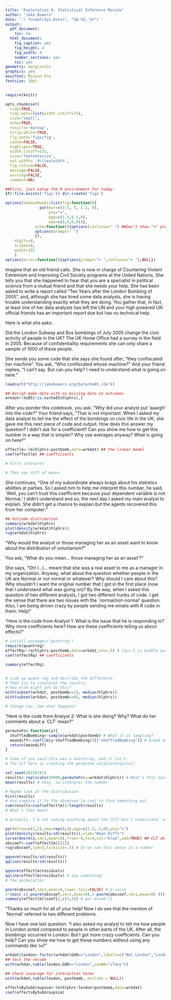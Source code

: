 ```yaml
---
title: 'Exploration 0: Statistical Inference Review'
author: "Jake Bowers"
date: '`r format(Sys.Date(), "%B %d, %Y")`'
output:
  pdf_document:
    toc: no
  html_document:
    fig_caption: yes
    fig_height: 4
    fig_width: 4
    number_sections: yes
    toc: yes
geometry: margin=1in
graphics: yes
mainfont: Minion Pro
fontsize: 10pt
---
```


```r
require(knitr)

opts_chunk$set(
  tidy=TRUE,
  tidy.opts=list(width.cutoff=75),
  size="small",
  echo=TRUE,
  results='markup',
  strip.white=TRUE,
  fig.path='figs/fig',
  cache=FALSE,
  highlight=TRUE,
  width.cutoff=132, 
  size='footnotesize',
  out.width='.9\\textwidth',
  fig.retina=FALSE,
  message=FALSE,
  warning=FALSE,
  comment=NA)
```

```r
##First, just setup the R environment for today:
if(!file.exists('figs')) dir.create('figs')

options(SweaveHooks=list(fig=function(){
			   par(mar=c(3.5, 3, 1.1, 0),
			       pty="s",
			       mgp=c(1.5,0.5,0),
			       oma=c(0,0,0,0))},
			 echo=function(){options(continue=" ") ##Don't show "+" prompts,
			 options(prompt=" ")
			 }),
	digits=4,
	scipen=8,
	width=132
	)
options(error=function(){options(prompt="> ",continue="+ ");NULL})
```

Imagine that an old friend calls. She is now in charge of Countering Violent
Extremism and Improving Civil Society programs at the United Nations. She
tells you that she happened to hear that you are a specialist in political
science from a mutual friend and that she needs your help. She has been asked
to write a report called "Ten Years after the London Bombing of 2005", and,
although she has hired some data analysts, she is having trouble understanding
exactly what they are doing. You gather that, in fact, at least one of her
data analysts has left the UN and your high powered UN official friends has an
important report due but has no technical help.

Here is what she asks:

Did the London Subway and Bus bombings of July 2005 change the civic
activity of people in the UK? The UK Home Office had a survey in the field
in 2005. Because of confidentiality requirements she can only share a sample
of 1000 of these people.

She sends you some code that she says she found after, "they confiscated her
machine". You ask, "Who confiscated whose machine?" And your friend replies,
"I can't say. But can you help? I need to understand what is going on here."


```r
load(url("http://jakebowers.org/Data/ho05.rda"))
```

\begin{small}
\begin{verbatim}
  ### CODEBOOK
  postbomb: 1=interviewed after the bombing, 0=interviewed before the bombing

  grphrs: 6.1.1 Which of the following groups, clubs or organisations
    have you been involved with during the last 12 months? That's anything
    you've taken part in, supported, or that you've helped in any way, either
    on your own or with others. Please exclude giving money and anything that
    was a requirement of your job.

    6.1.2 In the last 12 months have you given unpaid help to any groups, clubs or
    organisations in any of the following ways?

    6.1.5 Approximately how many hours have you spent helping this/these group(s),
    club(s) or organisation(s) in the past 4 weeks?

  infhrs: In the last 12 months have you done any of the following things,
    unpaid, for someone who was not a relative?

    This is any unpaid help you, as an individual, may have given to other people,
    that is apart from any help given through a group, club or organisation. This
    could be help for a friend, neighbour or someone else but not a relative.

    6.4.4 Now just thinking about the past 4 weeks. Approximately how many hours
    have you spent doing this kind of thing/these kind of things in the past 4
    weeks?

  hlphrs: grphrs+infhrs
\end{verbatim}
\end{small}


```r
## Aarrgh make data with no missing data on outcomes
wrkdat<-ho05[!is.na(ho05$hlphrs),]
```

After you ponder this codebook, you ask, "Why did your analyst put 'aaargh'
into the code?" Your friend says, "That is not important. When I asked my data
analyst to tell me the effect of the bombings on civic life in the UK, she
gave me this next piece of code and output. How does this answer my question? I didn't ask for a
coefficient!! Can you show me how to get this number in a way that is simpler?
Why use averages anyway? What is going on here?"

```r
effectlm<-lm(hlphrs~postbomb,data=wrkdat) ## the linear model
coef(effectlm) ## coefficients

# First interpret

# Then see diff of means
```

She continues, "One of my subordinate always brags about his statistics
abilities at parties. So I asked him to help me interpret
this number, he said, `Well, you can't trust this coefficient because your
dependent variable is not Normal.' I didn't understand and so, the next day I
asked my main analyst to explain. She didn't get a chance to explain but the
agents recovered this from her computer:"

<!-- 
It's not the DV's distribution that's important, but the errors. So we should look at a plot of the residuals.
-->


```r
## Outcome distribution
summary(wrkdat$hlphrs)
plot(density(wrkdat$hlphrs))
rug(wrkdat$hlphrs)
```

"Why would the analyst or those managing her as an asset want to know about
the distribution of voluntarism?"

<!-- 
It's useful to know and can indicate something about errors, especially when there are influential points, but
alone it does not answer the question of whether you should believe the estimate.  
-->

You ask, "What do you mean...`those managing her as an asset'?"

She says, "Oh! I...I... meant that she was a real asset to me as a manager in
my organization. Anyway, what about the question whether people in the UK are
Normal or not normal or whatever? Why should I care about this? Why shouldn't
I want the original number that I got in the first place (now that I
understand what was going on)? By the way, when I asked this question of two
different analysts, I got two different hunks of code. I get the sense that
there are two issues with the `normal/not-normal' question. Also, I am being
driven crazy by people sending me emails with R code in them. Help!"

"Here is the code from Analyst 1. What is the issue that he is responding to?
Why more coefficients here? How are these coefficients telling us about
effects?"

```r
# install.packages("quantreg")
require(quantreg)
effectRq<-rq(hlphrs~postbomb,data=wrkdat,tau=.5) # tau=.5 is middle quantile
coef(effectRq) ## coefficients

summary(effectRq)


# Look up quant reg and describe the difference. 
# Then try to interpret the results. 
# How else might you do this? 
with(subset(wrkdat, postbomb==1), median(hlphrs))
with(subset(wrkdat, postbomb==0), median(hlphrs))

# Change tau. See what happens?  
```

<!-- How does this comment address the normalality concern? 

The DV is influenced too much by high values so we may over-estimate the size of the effect. We can look at the median (as that is not outlier-influenced) and see that the difference in medians is small, only 1 hr.  The effect size is small - concern that we had biased coef.  
-->

"Here is the code from Analyst 2: What is she doing? Why? What do her comments
about a `CLT' mean?"

```r
permuteFn<-function(y){
  shuffledBombing<-sample(wrkdat$postbomb) # What is it sampling? 
  meandiff<-coef(lm(y~shuffledBombing))[["shuffledBombing"]] # break down this line
  return(meandiff)
}

# Some of you said this was a bootstrap, and it isn't.  
# The CLT here is creating the permuted relationship/null
```

```r
set.seed(20150101)
results<-replicate(10000,permuteFn(y=wrkdat$hlphrs)) # What's this doing? 
mean(results) # okay, so interpret the number

# Maybe look at the distribution
hist(results)
# And compare it to the observed lm coef to find something out
sum(results>coef(effectlm))/length(results)
# What's that mean?  

# Actually, I'm not seeing anything about the CLT? Don't understand, ask a question.  
```

```r
par(mfrow=c(1,2),oma=rep(0,4),mgp=c(1.5,.5,0),pty="s")
plot(density(results/sd(results)),xlab="Mean Diffs")
curve(dnorm(x,sd=1,mean=0),from=-4,to=4,col="blue",add=TRUE) ## CLT ok.
obscoef<-coef(effectlm)[[2]]
rug(obscoef,lwd=3,ticksize=.5) # So we saw this above in a number

qqnorm(results/sd(results))
qqline(results/sd(results))

qqnorm(effectlm$residuals)
qqline(effectlm$residuals) # Say something!
# The permutation 
```


```r
pnorm(obscoef,sd=1,mean=0,lower.tail=FALSE) # p-value
2*(min( c( pnorm(obscoef,sd=1,mean=0),1-pnorm(obscoef,sd=1,mean=0) )))
summary(effectlm)$coef[2,c(1,4)] # per-based CI
```

"Thanks so much for all of your help! Now I do see that the mention of
`Normal' referred to two different problems. 

<!--
Yeah
-->

Now I have one last question:  "I
also asked my analyst to tell me how people in London acted compared to people
in other parts of the UK. After all, the bombings occurred in London. But I
got more crazy coefficients. Can you help? Can you show me how to get these
numbers without using any commands like `lm`?"

```r
wrkdat$london<-factor(wrkdat$GOR=="London",labels=c("Not London","London"))
## test the recode
with(wrkdat,table(london,GOR=="London",useNA="ifany"))

## check coverage for interaction terms
with(wrkdat,table(london, postbomb, exclude = NULL))

effectsBySubGroupsLm<-lm(hlphrs~london*postbomb,data=wrkdat)
coef(effectsBySubGroupsLm)
```

<!-- do some more means
-->

